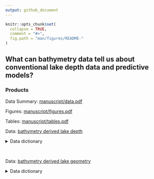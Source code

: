 ```yaml
---
output: github_document
---
```


<!-- README.md is generated from README.Rmd. Please edit that file -->

```r
knitr::opts_chunk$set(
  collapse = TRUE,
  comment = "#>",
  fig.path = "man/figures/README-"
)
```

## What can bathymetry data tell us about conventional lake depth data and predictive models?

### Products

Data Summary: [manuscript/data.pdf](manuscript/data.pdf)

Figures: [manuscript/figures.pdf](manuscript/figures.pdf)

Tables: [manuscript/tables.pdf](manuscript/tables.pdf)

Data: [bathymetry derived lake depth](data/00_bathy_depth/00_bathy_depth.csv)

<details>
<summary>Data dictionary</summary>
```r
# see scripts/99_make_taxonomy.R

dt <- read.csv("data/00_bathy_depth/00_bathy_depth.csv", stringsAsFactors = FALSE)
knitr::kable(setNames(data.frame(names(dt)), "field")) 
```
</details> &nbsp;

Data: [bathymetry derived lake geometry](data/00_bathy_depth/bathy_geometry.csv)

<details>
<summary>Data dictionary</summary>
```r
# see scripts/99_make_taxonomy.R

dt <- read.csv("data/00_bathy_depth/bathy_geometry.csv", stringsAsFactors = FALSE)
knitr::kable(setNames(data.frame(names(dt)), "field"))
```
</details>
